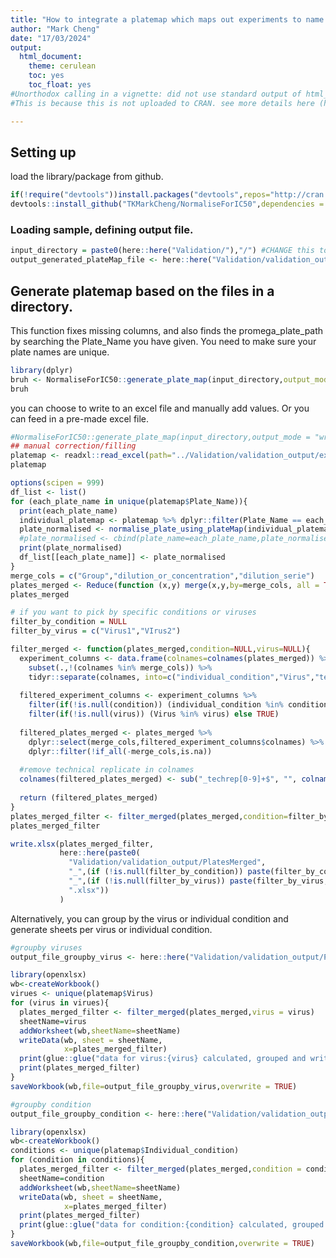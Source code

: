 ```yaml
---
title: "How to integrate a platemap which maps out experiments to name columns automatically and group results."
author: "Mark Cheng"
date: "17/03/2024"
output:
  html_document: 
    theme: cerulean
    toc: yes
    toc_float: yes
#Unorthodox calling in a vignette: did not use standard output of html_vignette (which is simpler but more space efficient), but rather traditional .rmd html_document format.
#This is because this is not uploaded to CRAN. see more details here (https://bookdown.org/yihui/rmarkdown/r-package-vignette.html).

---
```

## Setting up
load the library/package from github.
```r
if(!require("devtools"))install.packages("devtools",repos="http://cran.us.r-project.org")
devtools::install_github("TKMarkCheng/NormaliseForIC50",dependencies = TRUE,force = TRUE)
```

### Loading sample, defining output file.
```r
input_directory = paste0(here::here("Validation/"),"/") #CHANGE this to directory of input .xlsx data files
output_generated_plateMap_file <- here::here("Validation/validation_output/example_generated_platemap.xlsx") # CHANGE directory and name for yourself
```

## Generate platemap based on the files in a directory. 
This function fixes missing columns, and also finds the promega_plate_path by searching the Plate_Name you have given. You need to make sure your plate names are unique.
```r
library(dplyr)
bruh <- NormaliseForIC50::generate_plate_map(input_directory,output_mode = "return")
bruh
```
you can choose to write to an excel file and manually add values. Or you can feed in a pre-made excel file.

```r
#NormaliseForIC50::generate_plate_map(input_directory,output_mode = "write",output_plateMap_file = output_generated_plateMap_file)
## manual correction/filling
platemap <- readxl::read_excel(path="../Validation/validation_output/example_generated_platemap_manual_changes.xlsx")
platemap
```

```r
options(scipen = 999)
df_list <- list()
for (each_plate_name in unique(platemap$Plate_Name)){
  print(each_plate_name)
  individual_platemap <- platemap %>% dplyr::filter(Plate_Name == each_plate_name)
  plate_normalised <- normalise_plate_using_plateMap(individual_platemap)
  #plate_normalised <- cbind(plate_name=each_plate_name,plate_normalised)
  print(plate_normalised)
  df_list[[each_plate_name]] <- plate_normalised
}
merge_cols = c("Group","dilution_or_concentration","dilution_serie")
plates_merged <- Reduce(function (x,y) merge(x,y,by=merge_cols, all = TRUE),df_list) %>% dplyr::arrange(across(all_of(merge_cols)))
plates_merged

```
```r
# if you want to pick by specific conditions or viruses
filter_by_condition = NULL
filter_by_virus = c("Virus1","VIrus2")

filter_merged <- function(plates_merged,condition=NULL,virus=NULL){
  experiment_columns <- data.frame(colnames=colnames(plates_merged)) %>% 
    subset(.,!(colnames %in% merge_cols)) %>%
    tidyr::separate(colnames, into=c("individual_condition","Virus","technical_replicate"),"_",remove=FALSE)
  
  filtered_experiment_columns <- experiment_columns %>%
    filter(if(!is.null(condition)) (individual_condition %in% condition) else TRUE) %>%
    filter(if(!is.null(virus)) (Virus %in% virus) else TRUE)
  
  filtered_plates_merged <- plates_merged %>% 
    dplyr::select(merge_cols,filtered_experiment_columns$colnames) %>%
    dplyr::filter(!if_all(-merge_cols,is.na))
  
  #remove technical replicate in colnames
  colnames(filtered_plates_merged) <- sub("_techrep[0-9]+$", "", colnames(filtered_plates_merged)) 
  
  return (filtered_plates_merged)
}
plates_merged_filter <- filter_merged(plates_merged,condition=filter_by_condition,virus = filter_by_virus)
plates_merged_filter

write.xlsx(plates_merged_filter,
           here::here(paste0(
             "Validation/validation_output/PlatesMerged",
             "_",(if (!is.null(filter_by_condition)) paste(filter_by_condition,collapse='-') else 'AllCondition'),
             "_",(if (!is.null(filter_by_virus)) paste(filter_by_virus,collapse='-') else 'AllVirus'),
             ".xlsx"))
           )
```

Alternatively, you can group by the virus or individual condition and generate sheets per virus or individual condition.
```r
#groupby viruses
output_file_groupby_virus <- here::here("Validation/validation_output/PlatesMerged_Grouped_by_virus.xlsx")

library(openxlsx)
wb<-createWorkbook()
virues <- unique(platemap$Virus)
for (virus in virues){
  plates_merged_filter <- filter_merged(plates_merged,virus = virus)
  sheetName=virus
  addWorksheet(wb,sheetName=sheetName)
  writeData(wb, sheet = sheetName,
            x=plates_merged_filter)
  print(glue::glue("data for virus:{virus} calculated, grouped and written."))
  print(plates_merged_filter)
}
saveWorkbook(wb,file=output_file_groupby_virus,overwrite = TRUE)
```


```r
#groupby condition
output_file_groupby_condition <- here::here("Validation/validation_output/PlatesMerged_Grouped_by_condition.xlsx")

library(openxlsx)
wb<-createWorkbook()
conditions <- unique(platemap$Individual_condition)
for (condition in conditions){
  plates_merged_filter <- filter_merged(plates_merged,condition = condition)
  sheetName=condition
  addWorksheet(wb,sheetName=sheetName)
  writeData(wb, sheet = sheetName,
            x=plates_merged_filter)
  print(plates_merged_filter)
  print(glue::glue("data for condition:{condition} calculated, grouped and written."))
}
saveWorkbook(wb,file=output_file_groupby_condition,overwrite = TRUE)
```
